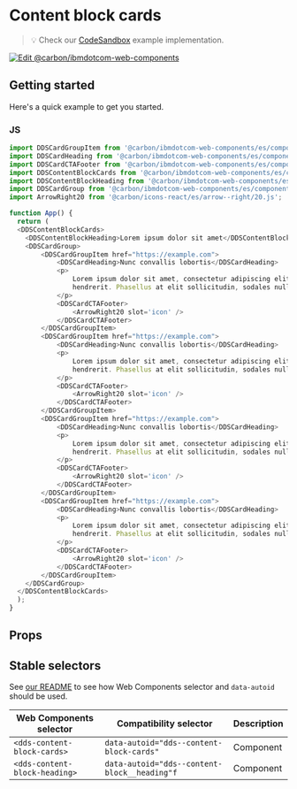 
# Content block cards

> 💡 Check our
> [CodeSandbox](https://githubbox.com/carbon-design-system/carbon-for-ibm-dotcom/tree/main/packages/web-components/examples/codesandbox/components-react/content-block-cards)
> example implementation.

[![Edit @carbon/ibmdotcom-web-components](https://codesandbox.io/static/img/play-codesandbox.svg)](https://githubbox.com/carbon-design-system/carbon-for-ibm-dotcom/tree/main/packages/web-components/examples/codesandbox/components-react/content-block-cards)

## Getting started

Here's a quick example to get you started.

### JS

```javascript
import DDSCardGroupItem from '@carbon/ibmdotcom-web-components/es/components-react/card-group/card-group-item';
import DDSCardHeading from '@carbon/ibmdotcom-web-components/es/components-react/card/card-heading';
import DDSCardCTAFooter from '@carbon/ibmdotcom-web-components/es/components-react/cta/card-cta-footer';
import DDSContentBlockCards from '@carbon/ibmdotcom-web-components/es/components-react/content-block-cards/content-block-cards';
import DDSContentBlockHeading from '@carbon/ibmdotcom-web-components/es/components-react/content-block/content-block-heading';
import DDSCardGroup from '@carbon/ibmdotcom-web-components/es/components-react/card-group/card-group';
import ArrowRight20 from '@carbon/icons-react/es/arrow--right/20.js';

function App() {
  return (
  <DDSContentBlockCards>
    <DDSContentBlockHeading>Lorem ipsum dolor sit amet</DDSContentBlockHeading>
    <DDSCardGroup>
        <DDSCardGroupItem href="https://example.com">
            <DDSCardHeading>Nunc convallis lobortis</DDSCardHeading>
            <p>
                Lorem ipsum dolor sit amet, consectetur adipiscing elit. Aenean et ultricies est. Mauris iaculis eget dolor nec
                hendrerit. Phasellus at elit sollicitudin, sodales nulla quis, consequat libero.
            </p>
            <DDSCardCTAFooter>
                <ArrowRight20 slot='icon' />
            </DDSCardCTAFooter>
        </DDSCardGroupItem>
        <DDSCardGroupItem href="https://example.com">
            <DDSCardHeading>Nunc convallis lobortis</DDSCardHeading>
            <p>
                Lorem ipsum dolor sit amet, consectetur adipiscing elit. Aenean et ultricies est. Mauris iaculis eget dolor nec
                hendrerit. Phasellus at elit sollicitudin, sodales nulla quis, consequat libero.
            </p>
            <DDSCardCTAFooter>
                <ArrowRight20 slot='icon' />
            </DDSCardCTAFooter>
        </DDSCardGroupItem>
        <DDSCardGroupItem href="https://example.com">
            <DDSCardHeading>Nunc convallis lobortis</DDSCardHeading>
            <p>
                Lorem ipsum dolor sit amet, consectetur adipiscing elit. Aenean et ultricies est. Mauris iaculis eget dolor nec
                hendrerit. Phasellus at elit sollicitudin, sodales nulla quis, consequat libero.
            </p>
            <DDSCardCTAFooter>
                <ArrowRight20 slot='icon' />
            </DDSCardCTAFooter>
        </DDSCardGroupItem>
        <DDSCardGroupItem href="https://example.com">
            <DDSCardHeading>Nunc convallis lobortis</DDSCardHeading>
            <p>
                Lorem ipsum dolor sit amet, consectetur adipiscing elit. Aenean et ultricies est. Mauris iaculis eget dolor nec
                hendrerit. Phasellus at elit sollicitudin, sodales nulla quis, consequat libero.
            </p>
            <DDSCardCTAFooter>
                <ArrowRight20 slot='icon' />
            </DDSCardCTAFooter>
        </DDSCardGroupItem>
    </DDSCardGroup>
  </DDSContentBlockCards>
  );
}
```

## Props

<Props of={PropTypesRef} />

## Stable selectors

See [our README](https://github.com/carbon-design-system/carbon-for-ibm-dotcom/tree/main/packages/web-components#stable-selectors-for-analytics-and-integratione2e-testing-in-web-components) to see how Web Components selector and `data-autoid` should be used.

| Web Components selector       | Compatibility selector                       | Description |
| ----------------------------- | -------------------------------------------- | ----------- |
| `<dds-content-block-cards>`   | `data-autoid="dds--content-block-cards"`     | Component   |
| `<dds-content-block-heading>` | `data-autoid="dds--content-block__heading"f` | Component   |

<Description markdown={contributing} />
